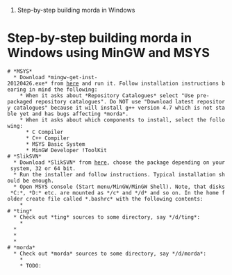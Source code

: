 #Step-by-step building morda in Windows

=Step-by-step building morda in Windows using MinGW and MSYS=

 # *MSYS*
   * Download *mingw-get-inst-20120426.exe* from [http://sourceforge.net/projects/mingw/files/Installer/mingw-get-inst/mingw-get-inst-20120426/ here] and run it. Follow installation instructions bearing in mind the following:
     * When it asks about *Repository Catalogues* select "Use pre-packaged repository catalogues". Do NOT use "Download latest repository catalogues" because it will install g++ version 4.7 which is not stable yet and has bugs affecting *morda*.
     * When it asks about which components to install, select the following:
       * C Compiler
       * C++ Compiler
       * MSYS Basic System
       * MinGW Developer !ToolKit
 # *SlikSVN*
   * Download *SlikSVN* from [http://www.sliksvn.com/en/download here], choose the package depending on your system, 32 or 64 bit.
   * Run the installer and follow instructions. Typical installation should be enough.
   * Open MSYS console (Start menu/MinGW/MinGW Shell). Note, that disks *C:*, *D:* etc. are mounted as */c* and */d* and so on. In the home folder create file called *.bashrc* with the following contents:
     * {{{export PATH=$PATH:/c/Program\ Files/SlikSvn/bin}}}
 # *ting*
   * Check out *ting* sources to some directory, say */d/ting*:
     * {{{svn co http://ting.googlecode.com/svn/trunk/ /d/ting}}}
   * {{{cd /d/ting}}}
   * {{{make}}}
   * {{{make install}}}
 # *morda*
   * Check out *morda* sources to some directory, say */d/morda*:
     * {{{svn co http://morda.googlecode.com/svn/trunk/ /d/morda}}}
     * TODO: